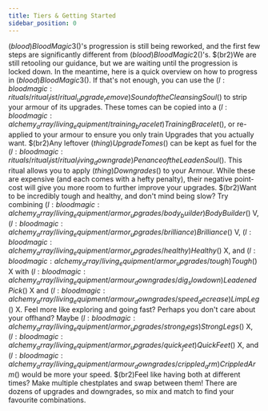 ```yaml
---
title: Tiers & Getting Started
sidebar_position: 0
---
```



$(blood)Blood Magic 3$()'s progression is still being reworked, and the first few steps are significantly different from $(blood)Blood Magic 2$()'s. $(br2)We are still retooling our guidance, but we are waiting until the progression is locked down. In the meantime, here is a quick overview on how to progress in $(blood)Blood Magic 3$().
If that's not enough, you can use the $(l:bloodmagic:rituals/ritual_list/ritual_upgrade_remove)Sound of the Cleansing Soul$() to strip your armour of its upgrades. These tomes can be copied into a $(l:bloodmagic:alchemy_array/living_equipment/training_bracelet)Training Bracelet$(), or re-applied to your armour to ensure you only train Upgrades that you actually want. $(br2)Any leftover $(thing)Upgrade Tomes$() can be kept as fuel for the $(l:bloodmagic:rituals/ritual_list/ritual_living_downgrade)Penance of the Leaden Soul$(). This ritual allows you to apply $(thing)Downgrades$() to your Armour.
While these are expensive (and each comes with a hefty penalty), their negative point-cost will give you more room to further improve your upgrades. $(br2)Want to be incredibly tough and healthy, and don't mind being slow? Try combining $(l:bloodmagic:alchemy_array/living_equipment/armor_upgrades/body_builder)Body Builder$() V, $(l:bloodmagic:alchemy_array/living_equipment/armor_upgrades/brilliance)Brilliance$() V, $(l:bloodmagic:alchemy_array/living_equipment/armor_upgrades/healthy)Healthy$() X, and $(l:bloodmagic:alchemy_array/living_equipment/armor_upgrades/tough)Tough$() X with $(l:bloodmagic:alchemy_array/living_equipment/armour_downgrades/dig_slowdown)Leadened Pick$() X and $(l:bloodmagic:alchemy_array/living_equipment/armour_downgrades/speed_decreas e)Limp Leg$() X.
Feel more like exploring and going fast? Perhaps you don't care about your offhand? Maybe $(l:bloodmagic:alchemy_array/living_equipment/armor_upgrades/strong_legs)Strong Legs$() X, $(l:bloodmagic:alchemy_array/living_equipment/armor_upgrades/quick_feet)Quick Feet$() X, and $(l:bloodmagic:alchemy_array/living_equipment/armour_downgrades/crippled_arm)Crippled Arm$() would be more your speed. $(br2)Feel like having both at different times? Make multiple chestplates and swap between them! There are dozens of upgrades and downgrades, so mix and match to find your favourite combinations.
